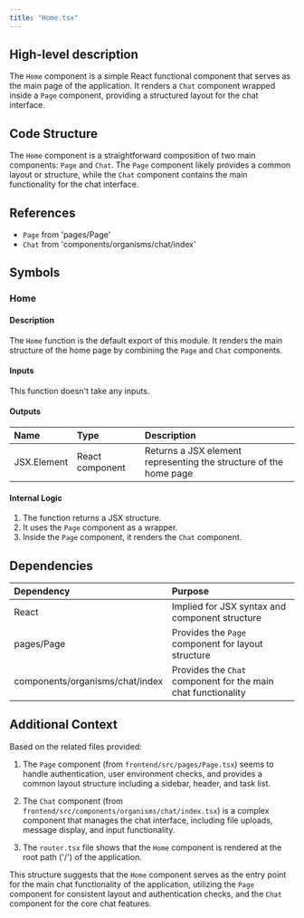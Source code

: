 ```yaml
---
title: "Home.tsx"
---
```


## High-level description
The `Home` component is a simple React functional component that serves as the main page of the application. It renders a `Chat` component wrapped inside a `Page` component, providing a structured layout for the chat interface.

## Code Structure
The `Home` component is a straightforward composition of two main components: `Page` and `Chat`. The `Page` component likely provides a common layout or structure, while the `Chat` component contains the main functionality for the chat interface.

## References
- `Page` from 'pages/Page'
- `Chat` from 'components/organisms/chat/index'

## Symbols

### Home
#### Description
The `Home` function is the default export of this module. It renders the main structure of the home page by combining the `Page` and `Chat` components.

#### Inputs
This function doesn't take any inputs.

#### Outputs
| Name | Type | Description |
|:-----|:-----|:------------|
| JSX.Element | React component | Returns a JSX element representing the structure of the home page |

#### Internal Logic
1. The function returns a JSX structure.
2. It uses the `Page` component as a wrapper.
3. Inside the `Page` component, it renders the `Chat` component.

## Dependencies
| Dependency | Purpose |
|:-----------|:--------|
| React | Implied for JSX syntax and component structure |
| pages/Page | Provides the `Page` component for layout structure |
| components/organisms/chat/index | Provides the `Chat` component for the main chat functionality |

## Additional Context
Based on the related files provided:

1. The `Page` component (from `frontend/src/pages/Page.tsx`) seems to handle authentication, user environment checks, and provides a common layout structure including a sidebar, header, and task list.

2. The `Chat` component (from `frontend/src/components/organisms/chat/index.tsx`) is a complex component that manages the chat interface, including file uploads, message display, and input functionality.

3. The `router.tsx` file shows that the `Home` component is rendered at the root path ('/') of the application.

This structure suggests that the `Home` component serves as the entry point for the main chat functionality of the application, utilizing the `Page` component for consistent layout and authentication checks, and the `Chat` component for the core chat features.